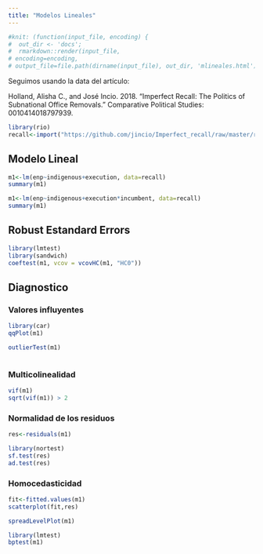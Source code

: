 ```yaml
---
title: "Modelos Lineales"
---
```



```r
#knit: (function(input_file, encoding) {
#  out_dir <- 'docs';
#  rmarkdown::render(input_file,
# encoding=encoding,
# output_file=file.path(dirname(input_file), out_dir, 'mlineales.html'))})
```

Seguimos usando la data del artículo:

Holland, Alisha C., and José Incio. 2018. “Imperfect Recall: The Politics of Subnational Office Removals.” Comparative Political Studies: 0010414018797939.

```r
library(rio)
recall<-import("https://github.com/jincio/Imperfect_recall/raw/master/recalldataset.dta")
```

## Modelo Lineal 

```r
m1<-lm(enp~indigenous+execution, data=recall)
summary(m1)
```

```r
m1<-lm(enp~indigenous+execution*incumbent, data=recall)
summary(m1)
```

## Robust Estandard Errors


```r
library(lmtest)
library(sandwich)
coeftest(m1, vcov = vcovHC(m1, "HC0")) 
```

## Diagnostico

### Valores influyentes 

```r
library(car)
qqPlot(m1)
```

```r
outlierTest(m1) 
```

```r

```

### Multicolinealidad

```r
vif(m1)
sqrt(vif(m1)) > 2 
```

### Normalidad de los residuos 

```r
res<-residuals(m1)
```

```r
library(nortest)
sf.test(res)
ad.test(res)
```

### Homocedasticidad

```r
fit<-fitted.values(m1)
scatterplot(fit,res)
```

```r
spreadLevelPlot(m1)
```

```r
library(lmtest)
bptest(m1)
```

